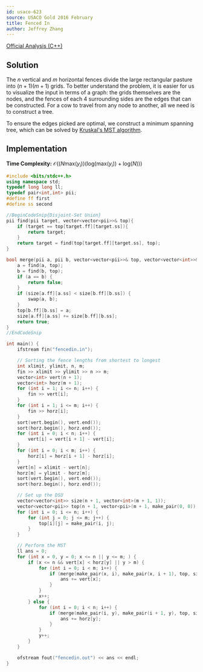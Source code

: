 ```yaml
---
id: usaco-623
source: USACO Gold 2016 February
title: Fenced In
author: Jeffrey Zhang
---
```


[Official Analysis (C++)](http://www.usaco.org/current/data/sol_fencedin_gold_feb16.html)

## Solution

The $n$ vertical and $m$ horizontal fences divide the large rectangular pasture into $(n+1)(m+1)$ grids. To better understand the problem, it is easier for us to visualize the input in terms of a graph: the grids themselves are the nodes, and the fences of each 4 surrounding sides are the edges that can be constructed. For a cow to travel from any node to another, all we need is to construct a tree. 

To ensure the edges picked are optimal, we construct a minimum spanning tree, which can be solved by [Kruskal's MST algorithm](/gold/mst#kruskals).

## Implementation

**Time Complexity:** $\mathcal{O}((N\text{max}(y_i))(\text{log}(\text{max}(y_i))+\text{log}(N)))$

<LanguageSection>
<CPPSection>

```cpp
#include <bits/stdc++.h>
using namespace std;
typedef long long ll;
typedef pair<int,int> pii;
#define ff first
#define ss second

//BeginCodeSnip{Disjoint-Set Union}
pii find(pii target, vector<vector<pii>>& top){
	if (target == top[target.ff][target.ss]){
		return target;
	}
	return target = find(top[target.ff][target.ss], top);
}

bool merge(pii a, pii b, vector<vector<pii>>& top, vector<vector<int>>& size){
	a = find(a, top);
	b = find(b, top);
	if (a == b) {
		return false;
	}
	if (size[a.ff][a.ss] < size[b.ff][b.ss]) {
		swap(a, b);
	}
	top[b.ff][b.ss] = a;
	size[a.ff][a.ss] += size[b.ff][b.ss];
	return true;
}
//EndCodeSnip

int main() {
	ifstream fin("fencedin.in");

	// Sorting the fence lengths from shortest to longest
	int xlimit, ylimit, n, m;
	fin >> xlimit >> ylimit >> n >> m;
	vector<int> vert(n + 1);
	vector<int> horz(m + 1);
	for (int i = 1; i <= n; i++) {
		fin >> vert[i];
	}
	for (int i = 1; i <= m; i++) {
		fin >> horz[i];
	}
	sort(vert.begin(), vert.end());
	sort(horz.begin(), horz.end());
	for (int i = 0; i < n; i++) {
		vert[i] = vert[i + 1] - vert[i];
	}
	for (int i = 0; i < m; i++) {
		horz[i] = horz[i + 1] - horz[i];
	}
	vert[n] = xlimit - vert[n];
	horz[m] = ylimit - horz[m];
	sort(vert.begin(), vert.end());
	sort(horz.begin(), horz.end());

	// Set up the DSU
	vector<vector<int>> size(n + 1, vector<int>(m + 1, 1));
	vector<vector<pii>> top(n + 1, vector<pii>(m + 1, make_pair(0, 0)));
	for (int i = 0; i <= n; i++) {
		for (int j = 0; j <= m; j++) {
			top[i][j] = make_pair(i, j);
		}
	}

	// Perform the MST
	ll ans = 0;
	for (int x = 0, y = 0; x <= n || y <= m; ) {
		if (x <= n && vert[x] < horz[y] || y > m) {
			for (int i = 0; i < m; i++) {
				if (merge(make_pair(x, i), make_pair(x, i + 1), top, size)) {
					ans += vert[x];
				}
			}
			x++;
		} else {
			for (int i = 0; i < n; i++) {
				if (merge(make_pair(i, y), make_pair(i + 1, y), top, size)) {
					ans += horz[y];
				}
			}
			y++;
		}
	}

	ofstream fout("fencedin.out") << ans << endl;
}
```

</CPPSection>

</LanguageSection>

